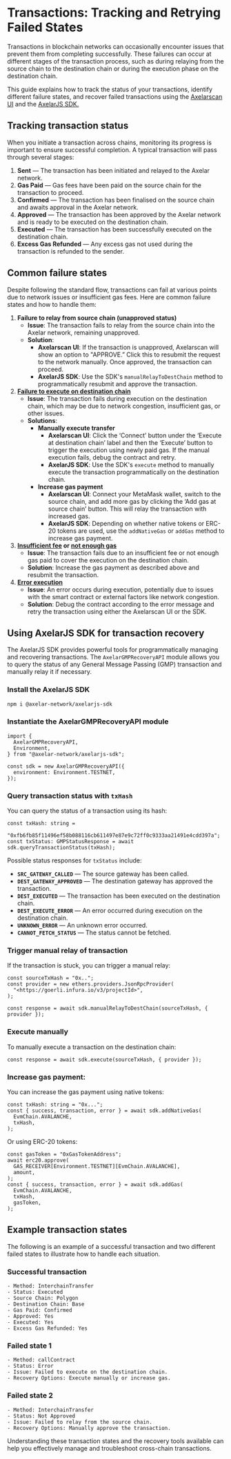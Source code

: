 # Transactions: Tracking and Retrying Failed States

Transactions in blockchain networks can occasionally encounter issues that prevent them from completing successfully. These failures can occur at different stages of the transaction process, such as during relaying from the source chain to the destination chain or during the execution phase on the destination chain.

This guide explains how to track the status of your transactions, identify different failure states, and recover failed transactions using the [Axelarscan UI](https://axelarscan.io/) and the [AxelarJS SDK.](https://docs.axelar.dev/dev/axelarjs-sdk/intro)

## Tracking transaction status

When you initiate a transaction across chains, monitoring its progress is important to ensure successful completion. A typical transaction will pass through several stages:

1. **Sent** — The transaction has been initiated and relayed to the Axelar network.
1. **Gas Paid** — Gas fees have been paid on the source chain for the transaction to proceed.
1. **Confirmed** — The transaction has been finalised on the source chain and awaits approval in the Axelar network.
1. **Approved** — The transaction has been approved by the Axelar network and is ready to be executed on the destination chain.
1. **Executed** — The transaction has been successfully executed on the destination chain.
1. **Excess Gas Refunded** — Any excess gas not used during the transaction is refunded to the sender.

## Common failure states

Despite following the standard flow, transactions can fail at various points due to network issues or insufficient gas fees. Here are common failure states and how to handle them:

1. **Failure to relay from source chain (unapproved status)**
   - **Issue**: The transaction fails to relay from the source chain into the Axelar network, remaining unapproved.
   - **Solution**:
     - **Axelarscan UI**: If the transaction is unapproved, Axelarscan will show an option to "APPROVE.” Click this to resubmit the request to the network manually. Once approved, the transaction can proceed.
     - **AxelarJS SDK**: Use the SDK's `manualRelayToDestChain` method to programmatically resubmit and approve the transaction.
1. **[Failure to execute on destination chain](https://axelarscan.io/gmp/0xa5a79876ff08b9e8638778cbe25774f57385f3894d86e81b5511004bc33a8b71-14)**
   - **Issue**: The transaction fails during execution on the destination chain, which may be due to network congestion, insufficient gas, or other issues.
   - **Solutions**:
     - **Manually execute transfer**
       - **Axelarscan UI**: Click the ‘Connect’ button under the ‘Execute at destination chain’ label and then the ‘Execute’ button to trigger the execution using newly paid gas. If the manual execution fails, debug the contract and retry.
       - **AxelarJS SDK**: Use the SDK's `execute` method to manually execute the transaction programmatically on the destination chain.
     - **Increase gas payment**
       - **Axelarscan UI**: Connect your MetaMask wallet, switch to the source chain, and add more gas by clicking the ‘Add gas at source chain’ button. This will relay the transaction with increased gas.
       - **AxelarJS SDK**: Depending on whether native tokens or ERC-20 tokens are used, use the `addNativeGas` or `addGas` method to increase gas payment.
1. **[Insufficient fee](https://axelarscan.io/gmp/0x8fcfbed2e5cb17a3c3f128fc3ed5ce0a6deb2e4494bb587dd95021039bd39322-8) or [not enough gas](https://axelarscan.io/gmp/0x46d2b6c442fe11c2751ac4c4507779368ff92c20a06f4108af165a83c3fdca03-4)**
   - **Issue**: The transaction fails due to an insufficient fee or not enough gas paid to cover the execution on the destination chain.
   - **Solution**: Increase the gas payment as described above and resubmit the transaction.
1. [**Error execution**](https://axelarscan.io/gmp/0xd1ebf1217c37c6d510c421b28d2dfdefd596c68abca3d0bfa2efa8b8291a579d-3)
   - **Issue**: An error occurs during execution, potentially due to issues with the smart contract or external factors like network congestion.
   - **Solution**: Debug the contract according to the error message and retry the transaction using either the Axelarscan UI or the SDK.

## Using AxelarJS SDK for transaction recovery

The AxelarJS SDK provides powerful tools for programmatically managing and recovering transactions. The `AxelarGMPRecoveryAPI` module allows you to query the status of any General Message Passing (GMP) transaction and manually relay it if necessary.

### Install the AxelarJS SDK

```bash
npm i @axelar-network/axelarjs-sdk
```

### **Instantiate the AxelarGMPRecoveryAPI module**

```tsx
import {
  AxelarGMPRecoveryAPI,
  Environment,
} from "@axelar-network/axelarjs-sdk";

const sdk = new AxelarGMPRecoveryAPI({
  environment: Environment.TESTNET,
});
```

### Query transaction status with `txHash`

You can query the status of a transaction using its hash:

```tsx
const txHash: string =
  "0xfb6fb85f11496ef58b088116cb611497e87e9c72ff0c9333aa21491e4cdd397a";
const txStatus: GMPStatusResponse = await sdk.queryTransactionStatus(txHash);
```

Possible status responses for `txStatus` include:

- **`SRC_GATEWAY_CALLED`** — The source gateway has been called.
- **`DEST_GATEWAY_APPROVED`** — The destination gateway has approved the transaction.
- **`DEST_EXECUTED`** — The transaction has been executed on the destination chain.
- **`DEST_EXECUTE_ERROR`** — An error occurred during execution on the destination chain.
- **`UNKNOWN_ERROR`** — An unknown error occurred.
- **`CANNOT_FETCH_STATUS`** — The status cannot be fetched.

### Trigger manual relay of transaction

If the transaction is stuck, you can trigger a manual relay:

```tsx
const sourceTxHash = "0x..";
const provider = new ethers.providers.JsonRpcProvider(
  "<https://goerli.infura.io/v3/projectId>",
);

const response = await sdk.manualRelayToDestChain(sourceTxHash, { provider });
```

### Execute manually

To manually execute a transaction on the destination chain:

```tsx
const response = await sdk.execute(sourceTxHash, { provider });
```

### Increase gas payment:

You can increase the gas payment using native tokens:

```tsx
const txHash: string = "0x...";
const { success, transaction, error } = await sdk.addNativeGas(
  EvmChain.AVALANCHE,
  txHash,
);
```

Or using ERC-20 tokens:

```tsx
const gasToken = "0xGasTokenAddress";
await erc20.approve(
  GAS_RECEIVER[Environment.TESTNET][EvmChain.AVALANCHE],
  amount,
);
const { success, transaction, error } = await sdk.addGas(
  EvmChain.AVALANCHE,
  txHash,
  gasToken,
);
```

## Example transaction states

The following is an example of a successful transaction and two different failed states to illustrate how to handle each situation.

### Successful transaction

```
- Method: InterchainTransfer
- Status: Executed
- Source Chain: Polygon
- Destination Chain: Base
- Gas Paid: Confirmed
- Approved: Yes
- Executed: Yes
- Excess Gas Refunded: Yes

```

### Failed state 1

```
- Method: callContract
- Status: Error
- Issue: Failed to execute on the destination chain.
- Recovery Options: Execute manually or increase gas.
```

### Failed state 2

```
- Method: InterchainTransfer
- Status: Not Approved
- Issue: Failed to relay from the source chain.
- Recovery Options: Manually approve the transaction.
```

Understanding these transaction states and the recovery tools available can help you effectively manage and troubleshoot cross-chain transactions.
